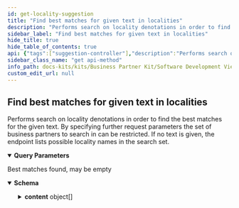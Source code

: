 ```yaml
---
id: get-locality-suggestion
title: "Find best matches for given text in localities"
description: "Performs search on locality denotations in order to find the best matches for the given text. By specifying further request parameters the set of business partners to search in can be restricted. If no text is given, the endpoint lists possible locality names in the search set."
sidebar_label: "Find best matches for given text in localities"
hide_title: true
hide_table_of_contents: true
api: {"tags":["suggestion-controller"],"description":"Performs search on locality denotations in order to find the best matches for the given text. By specifying further request parameters the set of business partners to search in can be restricted. If no text is given, the endpoint lists possible locality names in the search set.","operationId":"getLocalitySuggestion","parameters":[{"name":"text","in":"query","description":"Show locality names this text","required":false,"schema":{"type":"string"}},{"name":"name","in":"query","description":"Filter legal entities by name","required":false,"schema":{"type":"string"}},{"name":"legalForm","in":"query","description":"Filter legal entities by legal form name","required":false,"schema":{"type":"string"}},{"name":"status","in":"query","description":"Filter legal entities by status official denotation","required":false,"schema":{"type":"string"}},{"name":"classification","in":"query","description":"Filter legal entities by classification denotation","required":false,"schema":{"type":"string"}},{"name":"administrativeArea","in":"query","description":"Filter business partners by administrative area name","required":false,"schema":{"type":"string"}},{"name":"postCode","in":"query","description":"Filter business partners by postcode or postcodes","required":false,"schema":{"type":"string"}},{"name":"locality","in":"query","description":"Filter business partners by locality full denotation","required":false,"schema":{"type":"string"}},{"name":"thoroughfare","in":"query","description":"Filter business partners by thoroughfare full denotation","required":false,"schema":{"type":"string"}},{"name":"premise","in":"query","description":"Filter business partners by premise full denotation","required":false,"schema":{"type":"string"}},{"name":"postalDeliveryPoint","in":"query","description":"Filter business partners by postal delivery point full denotation","required":false,"schema":{"type":"string"}},{"name":"siteName","in":"query","description":"Filter sites by name","required":false,"schema":{"type":"string"}},{"name":"page","in":"query","description":"Number of page to get results from","required":false,"schema":{"minimum":0,"type":"string","default":"0"}},{"name":"size","in":"query","description":"Size of each page","required":false,"schema":{"maximum":100,"minimum":0,"type":"string","default":"10"}}],"responses":{"200":{"description":"Best matches found, may be empty","content":{"*/*":{"schema":{"type":"object","properties":{"totalElements":{"type":"integer","format":"int64"},"totalPages":{"type":"integer","format":"int32"},"page":{"type":"integer","format":"int32"},"contentSize":{"type":"integer","format":"int32"},"content":{"type":"array","items":{"type":"object","properties":{"suggestion":{"type":"string"},"relevancy":{"type":"number","format":"float"}},"description":"Shows a ranked suggestion based on a given search text"}}},"description":"Paginated collection of results"}}}}},"method":"get","path":"/api/catena/suggestions/addresses/localities","servers":[{"url":"http://localhost:8080","description":"Generated server url"}],"info":{"title":"Business Partner Data Management Pool","description":"Service that manages and shares business partner data with other CatenaX services","version":"4.0.0"},"postman":{"name":"Find best matches for given text in localities","description":{"content":"Performs search on locality denotations in order to find the best matches for the given text. By specifying further request parameters the set of business partners to search in can be restricted. If no text is given, the endpoint lists possible locality names in the search set.","type":"text/plain"},"url":{"path":["api","catena","suggestions","addresses","localities"],"host":["{{baseUrl}}"],"query":[{"disabled":false,"description":{"content":"Show locality names this text","type":"text/plain"},"key":"text","value":""},{"disabled":false,"description":{"content":"Filter legal entities by name","type":"text/plain"},"key":"name","value":""},{"disabled":false,"description":{"content":"Filter legal entities by legal form name","type":"text/plain"},"key":"legalForm","value":""},{"disabled":false,"description":{"content":"Filter legal entities by status official denotation","type":"text/plain"},"key":"status","value":""},{"disabled":false,"description":{"content":"Filter legal entities by classification denotation","type":"text/plain"},"key":"classification","value":""},{"disabled":false,"description":{"content":"Filter business partners by administrative area name","type":"text/plain"},"key":"administrativeArea","value":""},{"disabled":false,"description":{"content":"Filter business partners by postcode or postcodes","type":"text/plain"},"key":"postCode","value":""},{"disabled":false,"description":{"content":"Filter business partners by locality full denotation","type":"text/plain"},"key":"locality","value":""},{"disabled":false,"description":{"content":"Filter business partners by thoroughfare full denotation","type":"text/plain"},"key":"thoroughfare","value":""},{"disabled":false,"description":{"content":"Filter business partners by premise full denotation","type":"text/plain"},"key":"premise","value":""},{"disabled":false,"description":{"content":"Filter business partners by postal delivery point full denotation","type":"text/plain"},"key":"postalDeliveryPoint","value":""},{"disabled":false,"description":{"content":"Filter sites by name","type":"text/plain"},"key":"siteName","value":""},{"disabled":false,"description":{"content":"Number of page to get results from","type":"text/plain"},"key":"page","value":""},{"disabled":false,"description":{"content":"Size of each page","type":"text/plain"},"key":"size","value":""}],"variable":[]},"header":[{"key":"Accept","value":"*/*"}],"method":"GET"}}
sidebar_class_name: "get api-method"
info_path: docs-kits/kits/Business Partner Kit/Software Development View/Pool Api/business-partner-data-management-pool
custom_edit_url: null
---
```



## Find best matches for given text in localities



Performs search on locality denotations in order to find the best matches for the given text. By specifying further request parameters the set of business partners to search in can be restricted. If no text is given, the endpoint lists possible locality names in the search set.

<details style={{"marginBottom":"1rem"}} data-collapsed={false} open={true}><summary style={{}}><strong>Query Parameters</strong></summary><div><ul><ParamsItem className={"paramsItem"} param={{"name":"text","in":"query","description":"Show locality names this text","required":false,"schema":{"type":"string"}}}></ParamsItem><ParamsItem className={"paramsItem"} param={{"name":"name","in":"query","description":"Filter legal entities by name","required":false,"schema":{"type":"string"}}}></ParamsItem><ParamsItem className={"paramsItem"} param={{"name":"legalForm","in":"query","description":"Filter legal entities by legal form name","required":false,"schema":{"type":"string"}}}></ParamsItem><ParamsItem className={"paramsItem"} param={{"name":"status","in":"query","description":"Filter legal entities by status official denotation","required":false,"schema":{"type":"string"}}}></ParamsItem><ParamsItem className={"paramsItem"} param={{"name":"classification","in":"query","description":"Filter legal entities by classification denotation","required":false,"schema":{"type":"string"}}}></ParamsItem><ParamsItem className={"paramsItem"} param={{"name":"administrativeArea","in":"query","description":"Filter business partners by administrative area name","required":false,"schema":{"type":"string"}}}></ParamsItem><ParamsItem className={"paramsItem"} param={{"name":"postCode","in":"query","description":"Filter business partners by postcode or postcodes","required":false,"schema":{"type":"string"}}}></ParamsItem><ParamsItem className={"paramsItem"} param={{"name":"locality","in":"query","description":"Filter business partners by locality full denotation","required":false,"schema":{"type":"string"}}}></ParamsItem><ParamsItem className={"paramsItem"} param={{"name":"thoroughfare","in":"query","description":"Filter business partners by thoroughfare full denotation","required":false,"schema":{"type":"string"}}}></ParamsItem><ParamsItem className={"paramsItem"} param={{"name":"premise","in":"query","description":"Filter business partners by premise full denotation","required":false,"schema":{"type":"string"}}}></ParamsItem><ParamsItem className={"paramsItem"} param={{"name":"postalDeliveryPoint","in":"query","description":"Filter business partners by postal delivery point full denotation","required":false,"schema":{"type":"string"}}}></ParamsItem><ParamsItem className={"paramsItem"} param={{"name":"siteName","in":"query","description":"Filter sites by name","required":false,"schema":{"type":"string"}}}></ParamsItem><ParamsItem className={"paramsItem"} param={{"name":"page","in":"query","description":"Number of page to get results from","required":false,"schema":{"minimum":0,"type":"string","default":"0"}}}></ParamsItem><ParamsItem className={"paramsItem"} param={{"name":"size","in":"query","description":"Size of each page","required":false,"schema":{"maximum":100,"minimum":0,"type":"string","default":"10"}}}></ParamsItem></ul></div></details><div><ApiTabs><TabItem label={"200"} value={"200"}><div>

Best matches found, may be empty

</div><div><MimeTabs schemaType={"response"}><TabItem label={"*/*"} value={"*/*"}><SchemaTabs><TabItem label={"Schema"} value={"Schema"}><details style={{}} data-collapsed={false} open={true}><summary style={{"textAlign":"left"}}><strong>Schema</strong></summary><div style={{"textAlign":"left","marginLeft":"1rem"}}></div><ul style={{"marginLeft":"1rem"}}><SchemaItem collapsible={false} name={"totalElements"} required={false} deprecated={undefined} schemaDescription={undefined} schemaName={"int64"} qualifierMessage={undefined} defaultValue={undefined}></SchemaItem><SchemaItem collapsible={false} name={"totalPages"} required={false} deprecated={undefined} schemaDescription={undefined} schemaName={"int32"} qualifierMessage={undefined} defaultValue={undefined}></SchemaItem><SchemaItem collapsible={false} name={"page"} required={false} deprecated={undefined} schemaDescription={undefined} schemaName={"int32"} qualifierMessage={undefined} defaultValue={undefined}></SchemaItem><SchemaItem collapsible={false} name={"contentSize"} required={false} deprecated={undefined} schemaDescription={undefined} schemaName={"int32"} qualifierMessage={undefined} defaultValue={undefined}></SchemaItem><SchemaItem collapsible={true} className={"schemaItem"}><details style={{}}><summary style={{}}><strong>content</strong><span style={{"opacity":"0.6"}}> object[]</span></summary><div style={{"marginLeft":"1rem"}}><SchemaItem collapsible={false} name={"suggestion"} required={false} deprecated={undefined} schemaDescription={undefined} schemaName={"string"} qualifierMessage={undefined} defaultValue={undefined}></SchemaItem><SchemaItem collapsible={false} name={"relevancy"} required={false} deprecated={undefined} schemaDescription={undefined} schemaName={"float"} qualifierMessage={undefined} defaultValue={undefined}></SchemaItem></div></details></SchemaItem></ul></details></TabItem><TabItem label={"Example (from schema)"} value={"Example (from schema)"}><ResponseSamples responseExample={"{\n  \"totalElements\": 0,\n  \"totalPages\": 0,\n  \"page\": 0,\n  \"contentSize\": 0,\n  \"content\": [\n    {\n      \"suggestion\": \"string\",\n      \"relevancy\": 0\n    }\n  ]\n}"} language={"json"}></ResponseSamples></TabItem></SchemaTabs></TabItem></MimeTabs></div></TabItem></ApiTabs></div>
      